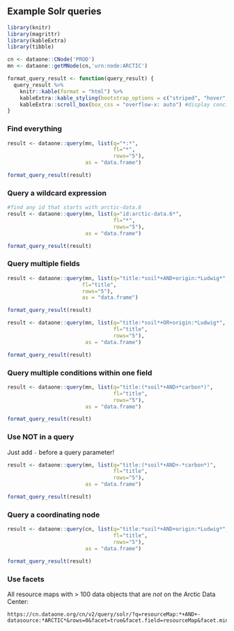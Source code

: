 ## Example Solr queries

```r
library(knitr)
library(magrittr)
library(kableExtra)
library(tibble)

cn <- dataone::CNode('PROD')
mn <- dataone::getMNode(cn,'urn:node:ARCTIC')

format_query_result <- function(query_result) {
  query_result %>% 
    knitr::kable(format = "html") %>% 
    kableExtra::kable_styling(bootstrap_options = c("striped", "hover", "condensed")) %>% 
    kableExtra::scroll_box(box_css = "overflow-x: auto") #display concisely
}
```

### Find everything

```r
result <- dataone::query(mn, list(q="*:*",
                                  fl="*",
                                  rows="5"),
                         as = "data.frame")
```

```r
format_query_result(result)
```


### Query a wildcard expression 

```r
#find any id that starts with arctic-data.6
result <- dataone::query(mn, list(q="id:arctic-data.6*",
                                  fl="*",
                                  rows="5"),
                         as = "data.frame")
```

```r
format_query_result(result)
```

### Query multiple fields 

```r
result <- dataone::query(mn, list(q="title:*soil*+AND+origin:*Ludwig*",
                        fl="title",
                        rows="5"),
                        as = "data.frame")
```

```r
format_query_result(result)
```

```r
result <- dataone::query(mn, list(q="title:*soil*+OR+origin:*Ludwig*",
                                  fl="title",
                                  rows="5"),
                         as = "data.frame")
```


```r
format_query_result(result)
```


### Query multiple conditions within one field

```r
result <- dataone::query(mn, list(q="title:(*soil*+AND+*carbon*)",
                                  fl="title",
                                  rows="5"),
                         as = "data.frame") 
```

```r
format_query_result(result)
```

### Use NOT in a query

Just add `-` before a query parameter!

```r
result <- dataone::query(mn, list(q="title:(*soil*+AND+-*carbon*)",
                                  fl="title",
                                  rows="5"),
                         as = "data.frame")
```

```r
format_query_result(result)
```

### Query a coordinating node

```r
result <- dataone::query(cn, list(q="title:*soil*+AND+origin:*Ludwig*",
                                  fl="title",
                                  rows="5"),
                         as = "data.frame")
```

```r
format_query_result(result)
```

### Use facets

All resource maps with > 100 data objects that are _not_ on the Arctic Data Center:

```
https://cn.dataone.org/cn/v2/query/solr/?q=resourceMap:*+AND+-datasource:*ARCTIC*&rows=0&facet=true&facet.field=resourceMap&facet.mincount=100
```
